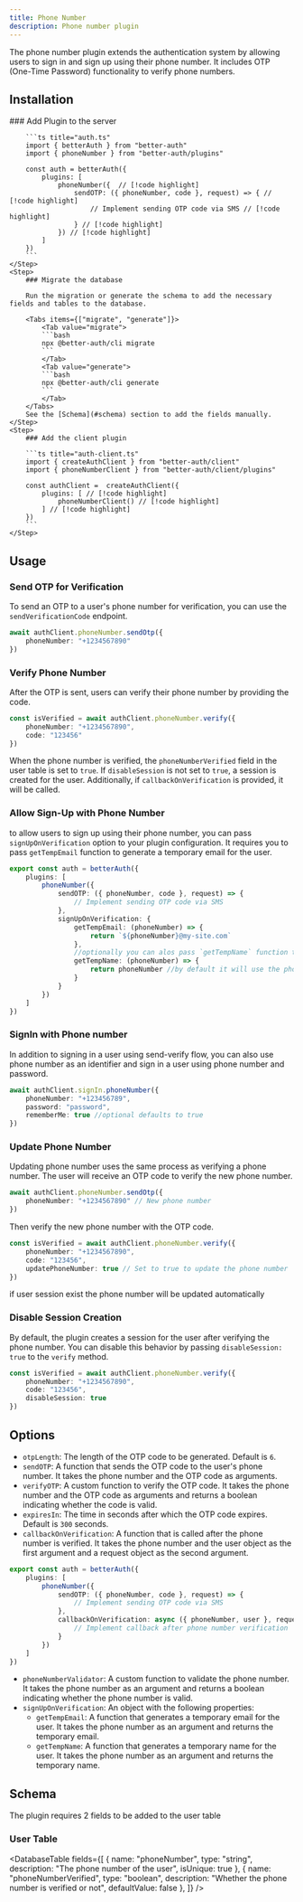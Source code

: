 ```yaml
---
title: Phone Number
description: Phone number plugin
---
```


The phone number plugin extends the authentication system by allowing users to sign in and sign up using their phone number. It includes OTP (One-Time Password) functionality to verify phone numbers.

## Installation

<Steps>
    <Step>
        ### Add Plugin to the server

        ```ts title="auth.ts"
        import { betterAuth } from "better-auth"
        import { phoneNumber } from "better-auth/plugins"

        const auth = betterAuth({
            plugins: [ 
                phoneNumber({  // [!code highlight]
                    sendOTP: ({ phoneNumber, code }, request) => { // [!code highlight]
                        // Implement sending OTP code via SMS // [!code highlight]
                    } // [!code highlight]
                }) // [!code highlight]
            ] 
        })
        ```
    </Step>
    <Step>
        ### Migrate the database

        Run the migration or generate the schema to add the necessary fields and tables to the database.

        <Tabs items={["migrate", "generate"]}>
            <Tab value="migrate">
            ```bash
            npx @better-auth/cli migrate
            ```
            </Tab>
            <Tab value="generate">
            ```bash
            npx @better-auth/cli generate
            ```
            </Tab>
        </Tabs>
        See the [Schema](#schema) section to add the fields manually.
    </Step>
    <Step>
        ### Add the client plugin

        ```ts title="auth-client.ts"
        import { createAuthClient } from "better-auth/client"
        import { phoneNumberClient } from "better-auth/client/plugins"

        const authClient =  createAuthClient({
            plugins: [ // [!code highlight]
                phoneNumberClient() // [!code highlight]
            ] // [!code highlight]
        })
        ```
    </Step>
</Steps>

## Usage

### Send OTP for Verification

To send an OTP to a user's phone number for verification, you can use the `sendVerificationCode` endpoint.

```ts title="auth-client.ts"
await authClient.phoneNumber.sendOtp({
    phoneNumber: "+1234567890"
})
```

### Verify Phone Number

After the OTP is sent, users can verify their phone number by providing the code.

```ts title="auth-client.ts"
const isVerified = await authClient.phoneNumber.verify({
    phoneNumber: "+1234567890",
    code: "123456"
})
```

When the phone number is verified, the `phoneNumberVerified` field in the user table is set to `true`. If `disableSession` is not set to `true`, a session is created for the user. Additionally, if `callbackOnVerification` is provided, it will be called.

### Allow Sign-Up with Phone Number

to allow users to sign up using their phone number, you can pass `signUpOnVerification` option to your plugin configuration. It requires you to pass `getTempEmail` function to generate a temporary email for the user.

```ts title="auth.ts"
export const auth = betterAuth({
    plugins: [
        phoneNumber({
            sendOTP: ({ phoneNumber, code }, request) => {
                // Implement sending OTP code via SMS
            },
            signUpOnVerification: {
                getTempEmail: (phoneNumber) => {
                    return `${phoneNumber}@my-site.com`
                },
                //optionally you can alos pass `getTempName` function to generate a temporary name for the user
                getTempName: (phoneNumber) => {
                    return phoneNumber //by default it will use the phone number as the name
                }
            }
        })
    ]
})
```

### SignIn with Phone number

In addition to signing in a user using send-verify flow, you can also use phone number as an identifier and sign in a user using phone number and password.

```ts
await authClient.signIn.phoneNumber({
    phoneNumber: "+123456789",
    password: "password",
    rememberMe: true //optional defaults to true
})
```

### Update Phone Number

Updating phone number uses the same process as verifying a phone number. The user will receive an OTP code to verify the new phone number.


```ts title="auth-client.ts"
await authClient.phoneNumber.sendOtp({
    phoneNumber: "+1234567890" // New phone number
})
```

Then verify the new phone number with the OTP code. 

```ts title="auth-client.ts"
const isVerified = await authClient.phoneNumber.verify({
    phoneNumber: "+1234567890",
    code: "123456",
    updatePhoneNumber: true // Set to true to update the phone number
})
```

if user session exist the phone number will be updated automatically


### Disable Session Creation

By default, the plugin creates a session for the user after verifying the phone number. You can disable this behavior by passing `disableSession: true` to the `verify` method.

```ts title="auth-client.ts"
const isVerified = await authClient.phoneNumber.verify({
    phoneNumber: "+1234567890",
    code: "123456",
    disableSession: true
})
```

## Options

- `otpLength`: The length of the OTP code to be generated. Default is `6`.
- `sendOTP`: A function that sends the OTP code to the user's phone number. It takes the phone number and the OTP code as arguments.
- `verifyOTP`: A custom function to verify the OTP code. It takes the phone number and the OTP code as arguments and returns a boolean indicating whether the code is valid.
- `expiresIn`: The time in seconds after which the OTP code expires. Default is `300` seconds.
- `callbackOnVerification`: A function that is called after the phone number is verified. It takes the phone number and the user object as the first argument and a request object as the second argument.
```ts
export const auth = betterAuth({
    plugins: [
        phoneNumber({
            sendOTP: ({ phoneNumber, code }, request) => {
                // Implement sending OTP code via SMS
            },
            callbackOnVerification: async ({ phoneNumber, user }, request) => {
                // Implement callback after phone number verification
            }
        })
    ]
})
```
- `phoneNumberValidator`: A custom function to validate the phone number. It takes the phone number as an argument and returns a boolean indicating whether the phone number is valid.
- `signUpOnVerification`: An object with the following properties:
    - `getTempEmail`: A function that generates a temporary email for the user. It takes the phone number as an argument and returns the temporary email.
    - `getTempName`: A function that generates a temporary name for the user. It takes the phone number as an argument and returns the temporary name.
    

## Schema

The plugin requires 2 fields to be added to the user table 

### User Table
<DatabaseTable
    fields={[
        { 
            name: "phoneNumber", 
            type: "string", 
            description: "The phone number of the user",
            isUnique: true
        },
        { 
            name: "phoneNumberVerified", 
            type: "boolean", 
            description: "Whether the phone number is verified or not",
            defaultValue: false
        },
    ]}
    />

